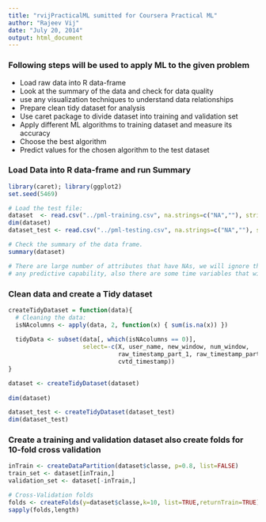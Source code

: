 ```yaml
---
title: "rvijPracticalML sumitted for Coursera Practical ML"
author: "Rajeev Vij"
date: "July 20, 2014"
output: html_document
---
```


### Following steps will be used to apply ML to the given problem
* Load raw data into R data-frame
* Look at the summary of the data and check for data quality
* use any visualization techniques to understand data relationships
* Prepare clean tidy dataset for analysis
* Use caret package to divide dataset into training and validation set
* Apply different ML algorithms to training dataset and measure its accuracy
* Choose the best algorithm 
* Predict values for the chosen algorithm to the test dataset

### Load Data into R data-frame and run Summary
```r
library(caret); library(ggplot2)
set.seed(5469)

# Load the test file:
dataset  <- read.csv("../pml-training.csv", na.strings=c("NA",""), strip.white=TRUE)
dim(dataset)
dataset_test <- read.csv("../pml-testing.csv", na.strings=c("NA",""), strip.white=T)

# Check the summary of the data frame.
summary(dataset)

# There are large number of attributes that have NAs, we will ignore those variable as they may not contribute to 
# any predictive capability, also there are some time variables that will not be used

```

### Clean data and create a Tidy dataset

```r
createTidyDataset = function(data){
  # Cleaning the data:
  isNAcolumns <- apply(data, 2, function(x) { sum(is.na(x)) })
  
  tidyData <- subset(data[, which(isNAcolumns == 0)], 
                     select=-c(X, user_name, new_window, num_window, 
                               raw_timestamp_part_1, raw_timestamp_part_2, 
                               cvtd_timestamp))
}

dataset <- createTidyDataset(dataset)
  
dim(dataset)

dataset_test <- createTidyDataset(dataset_test)
dim(dataset_test)
```

### Create a training and validation dataset also create folds for 10-fold cross validation

```r
inTrain <- createDataPartition(dataset$classe, p=0.8, list=FALSE)
train_set <- dataset[inTrain,]
validation_set <- dataset[-inTrain,]

# Cross-Validation folds 
folds <- createFolds(y=dataset$classe,k=10, list=TRUE,returnTrain=TRUE)
sapply(folds,length)
```
